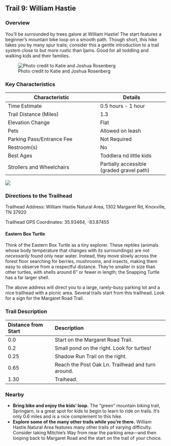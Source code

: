 ## Trail 9: William Hastie

### Overview

You'll be surrounded by trees galore at William Hastie! The start features a beginner's mountain bike loop on a smooth path. Though short, this hike takes you by many spur trails; consider this a gentle introduction to a trail system close to but more rustic than Ijams. Good for all toddling and walking kids and their families.

![Photo credit to Katie and Joshua Rosenberg](img/trail-09-figure-01.jpg)

### Key Characteristics

| **Characteristic**        | **Details**        |
|---------------------------|--------------------|
| Time Estimate             | 0.5 hours - 1 hour |
| Trail Distance (Miles)    | 1.3                |
| Elevation Change          | Flat               |
| Pets                      | Allowed on leash   |
| Parking Pass/Entrance Fee | Not Required       |
| Restroom(s)               | No                 |
| Best Ages                 | Toddlera nd little kids                   |
| Strollers and Wheelchairs | Partially accessible (graded gravel path)                   |

![](maps/trail-09-map.jpeg)

### Directions to the Trailhead

Trailhead Address: William Hastie Natural Area, 1302 Margaret Rd, Knoxville, TN 37920

Trailhead GPS Coordinates: 35.93464, -83.87455


::: {.callout-note appearance="simple" icon="true"}

#### Eastern Box Turtle

Think of the Eastern Box Turtle as a tiny explorer. These reptiles (animals whose body temperature that changes with its surroundings) are not _necessarily_ found only near water. Instead, they move slowly across the forest floor searching for berries, mushrooms, and insects, making them easy to observe from a respectful distance. They're smaller in size than other turtles, with shells around 6" or fewer in length; the Snapping Turtle has a far larger shell.

:::


The above address will direct you to a large, rarely-busy parking lot and a nice trailhead with a picnic area. Several trails start from this trailhead. Look for a sign for the Margaret Road Trail.

### Trail Description

| Distance from Start | Description                                       |
|:--------------------|:--------------------------------------------------|
| 0.0                 | Start on the Margaret Road Trail.                 |
| 0.2                 | Small pond on the right. Look for turtles!        |
| 0.25                | Shadow Run Trail on the right.                    |
| 0.65                | Reach the Post Oak Ln. Trailhead and turn around. |
| 1.30                | Traihead.                                         |

### Nearby

-   **Bring bike and enjoy the kids' loop.** The "green" mountain biking trail, Springarn, is a great spot for kids to begin to learn to ride on trails. It's only 0.6 miles and is a nice complement to this hike.
-   **Explore some of the many other trails while you're there.** William Hastie Natural Area features many other trails of varying difficulty. Consider taking Mitchie's Way from near the parking area—and then looping back to Margaret Road and the start on the trail of your choice.
